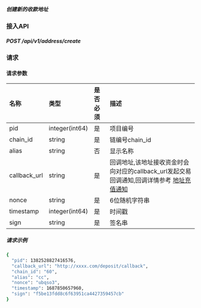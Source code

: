 ##### 创建新的收款地址
### 接入API
##### POST /api/v1/address/create
### 请求
#### 请求参数
| 名称         | 类型            | 是否必须 | 描述                                                                 |
| :----------- | :-------------- | :------- | :------------------------------------------------------------------- |
| pid          | integer(int64)   | 是       | 项目编号                                                             |
| chain_id     | string          | 是       | 链编号chain_id                                                       |
| alias        | string          | 否       | 显示名称                                                             |
| callback_url | string          | 是       | 回调地址,该地址接收资金时会向对应的callback_url发起交易回调通知,回调详情参考 [地址充值通知](/docs/API参考/地址充值通知) |
| nonce        | string          | 是       | 6位随机字符串                                                        |
| timestamp    | integer(int64)   | 是       | 时间戳                                                               |
| sign         | string          | 是       | 签名串                                                               |
##### 请求示例
```bash
{
  "pid": 1382528827416576,
  "callback_url": "http://xxxx.com/deposit/callback",
  "chain_id": "60",
  "alias": "cc",
  "nonce": "ubqso3",
  "timestamp": 1687850657960,
  "sign": "f5be13fdd8c6f63951ca4427359457cb"
}
```